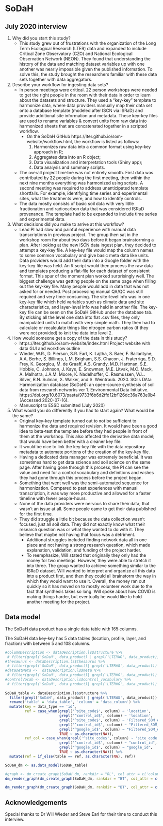 # SoDaH

## July 2020 interview

  1) Why did you start this study?
      - This study grew out of frustrations with the organization of the Long Term Ecological Research (LTER) data and expanded to include Critical Zone Observatory (CZO) and National Ecological Observation Network (NEON).
They found that understanding the history of the data and matching dataset variables up with one another was nearly impossible given the published information.
To solve this, the study brought the researchers familiar with these data sets together with data aggregators.
  2) Describe your workflow for ingesting data sets? 
      - In person meetings were critical. 22 person workshops were needed to get the right people in the room with their data in order to learn about the datasets and structure. 
They used a “key-key” template to harmonize data, where data providers manually map their data set onto a database template (modeled after ISCN via ISRaD) and provide additional site information and metadata.
These key-key files are used to rename variables & convert units from raw data into harmonized sheets that are concatenated together in a scripted workflow. 
	    - On the SoDaH GitHub https://lter.github.io/som-website/workflow.html, the workflow is listed as follows: 
          1)	Harmonizes raw data into a common format using key-key approach in R;
          2)	Aggregates data into an R object;
          3)	Data visualization and interpretation tools (Shiny app);
          4)	Data analysis and summary scripts.
      - The overall project timeline was not entirely smooth.
First data was contributed by 22 people during the first meeting, then within the next nine months everything was harmonized using scripts. 
A second meeting was required to address unanticipated template shortfalls. 
For example, identifying time series and experimental sites, what the treatments were, and how to identify controls.
      - The data mostly consists of basic soil data with very little fractionation and radiocarbon data that was considered ISRaD provenance.
The template had to be expanded to include time series and experimental data. 
  3) What decisions did you make to arrive at this workflow?
      - Lead PI had slow and painful experience with manual data transcriptions in previous project. 
The group then sat in the workshop room for about two days before it began brainstorming a plan.
After looking at the new ISCN data ingest plan, they decided to attempt a key-key file.
A key-key file would map the column names to some common vocabulary and give basic meta data like units.
Data providers would add their data into a Google folder with the key-key file was held.
An R script would then process the raw data and templates producing a flat-file for each dataset of consistent format.
This spur of the moment plan worked surprisingly well.
The biggest challenge was getting people on the same page when filling out the key-key file.
Many people would add in data that was not asked for or needed.
Post processing manual QA/QC was still required and very time-consuming. 
The site-level info was in one key-key file which held variables such as climate data and site characteristics, and layer-level info was held in another file. 
The key-key file can be seen on the SoDaH GitHub under the database tab. 
By sticking all the level one data into flat .csv files, they only manipulated units to match with very simple math. 
They then had to calculate or recalculate things like nitrogen carbon ratios (if they were not provided) to knit the data into level 2.  
  4) How would someone get a copy of the data in this study?
      - https://lter.github.io/som-website/index.html Project website with data GUI and workflow outline
      - Wieder, W.R., D. Pierson, S.R. Earl, K. Lajtha, S. Baer, F. Ballantyne, A.A. Berhe, S. Billings, L.M. Brigham, S.S. Chacon, J. Fraterrigo, S.D. Frey, K. Georgiou, M. de Graaff, A.S. Grandy, M.D. Hartman, S.E. Hobbie, C. Johnson, J. Kaye, E. Snowman, M.E. Litvak, M.C. Mack, A. Malhotra, J.A.M. Moore, K. Nadelhoffer, C. Rasmussen, W.L. Silver, B.N. Sulman, X. Walker, and S. Weintraub. 2020. SOils DAta Harmonization database (SoDaH): an open-source synthesis of soil data from research networks ver 1. Environmental Data Initiative. https://doi.org/10.6073/pasta/9733f6b6d2ffd12bf126dc36a763e0b4 (Accessed 2020-07-16).
      - Manuscript to ESSD submitted (July 2020)
  5) What would you do differently if you had to start again? What would be the same?
      - Original key-key template turned out to not be sufficient to harmonize the data and required revision. 
It would have been a good idea to beta-test the template before they had people in front of them at the workshop.
This also affected the derivative data model; that would have been better with a cleaner key file.
      - It would be nice to link the key-key file with the data repository metadata to automate portions of the creation of the key-key file.
      - Having a dedicated data manager was extremely beneficial.
It was sometimes hard to get data science and soil science on the same page.
After having gone through this process, the PI can see the value and need for a control vocabulary and definitions and wishes they had gone through this process before the project began.
      - Something that went well was the semi-automated sequence for harmonization. 
Compared to past experiences with manual transcription, it was way more productive and allowed for a faster timeline with fewer people-hours.
      - None of the data providers were nervous to share their data; that wasn’t an issue at all. 
Some people came to get their data published for the first time. 
      - They did struggle a little bit because the data collection wasn’t focused, just all soil data. 
They did not exactly know what their research question was or what they wanted to do with it.
They believe that maybe not having that focus was a detriment.
    - Additional struggles included finding network data all in one place and not having a strong research question, which made explanation, validation, and funding of the project harder.
    - To reemphasize, Will stated that originally they only had the money for two meetings. However, they were able to stretch it into three. The group wanted to achieve something similar to the ISRaD dataset. Will wanted to interpret and organize all this data into a product first, and then they could all brainstorm the way in which they would want to use it. Overall, the money ran out quickly so it has moved on to mostly volunteer work due to the fact that synthesis takes so long. Will spoke about how COVID is making things harder, but eventually he would like to hold another meeting for the project. 



## Data model

The SoDaH data product has a single data table with 165 columns.

The SoDaH data key-key has 5 data tables (location, profile, layer, and fraction)  with between 5 and 108 columns.

```r
#columnDescription <- dataDescription.ls$structure %>%
 # filter(grepl('SoDaH', data_product) | grepl('LTERWG', data_product))
#thesaurus <- dataDescription.ls$thesaurus %>%
 # filter(grepl('SoDaH', data_product)| grepl('LTERWG', data_product))
#datasetMeta <-  dataDescription.ls$meta %>%
 # filter(grepl('SoDaH', data_product)| grepl('LTERWG', data_product))
#controlVocab <- dataDescription.ls$control_vocabulary %>%
 # filter(grepl('SoDaH', data_product)| grepl('LTERWG', data_product))
 
SoDaH_table <- dataDescription.ls$structure %>%
  filter(grepl('SoDaH', data_product) | grepl('LTERWG', data_product)) %>%
  rename('table' = 'data_table', 'column' = 'data_column') %>%
  mutate(key = data_type == 'id',
         ref = case_when(grepl('^site_code$', column) ~ 'location',
                         grepl('^control_id$', column) ~ 'location',
                         grepl('^site_code$', column) ~ 'Filtered_SOM_data',
                         grepl('^control_id$', column) ~ "Filtered_SOM_data",
                         grepl('^google_id$', column) ~ "Filtered_SOM_data",
                         TRUE ~ as.character(NA)),
         ref_col = case_when(grepl('^site_code$', column) ~ 'site_code',
                         grepl('^control_id$', column) ~ "control_id",
                         grepl('^google_id$', column) ~ "google_id",
                         TRUE ~ as.character(NA))) %>%
  mutate(ref = if_else(table == ref, as.character(NA), ref))

SoDaH_dm <- as.data_model(SoDaH_table)

#graph <- dm_create_graph(SoDaH_dm, rankdir = "RL", col_attr = c('column'), view_type = 'keys_only')
dm_render_graph(dm_create_graph(SoDaH_dm, rankdir = "BT", col_attr = c('column'), view_type = 'keys_only', graph_name='SoDaH data model'))

dm_render_graph(dm_create_graph(SoDaH_dm, rankdir = "BT", col_attr = c('column'), view_type = 'all', graph_name='SoDaH data model'))
```


## Acknowledgements

Special thanks to Dr Will Wieder and Steve Earl for their time to conduct this interview.

